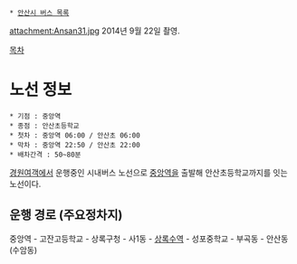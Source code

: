  * [[안산시 버스 목록]]

attachment:Ansan31.jpg
2014년 9월 22일 촬영.

[[목차]]

= 노선 정보 =
 * 기점 : 중앙역
 * 종점 : 안산초등학교
 * 첫차 : 중앙역 06:00 / 안산초 06:00
 * 막차 : 중앙역 22:50 / 안산초 22:00
 * 배차간격 : 50~80분

[[경원여객]]에서 운행중인 시내버스 노선으로 [[중앙역(안산선)|중앙역]]을 출발해 안산초등학교까지를 잇는 노선이다.

== 운행 경로 (주요정차지) ==
중앙역 - 고잔고등학교 - 상록구청 - 사1동 - [[상록수역]] - 성포중학교 - 부곡동 - 안산동(수암동)
